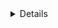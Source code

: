 <Details scopeOnly={true} scope={["cloud"]} title="Teleport Cloud">
This guide deploys the Teleport Auth Service and Proxy Service, which are fully managed in Teleport Cloud. If you are a Teleport Cloud customer, we recommend following our guides for accessing specific resources within your infrastructure. Here are some examples:

- [Application Access](../application-access/getting-started.mdx)
- [Database Access](../database-access/getting-started.mdx)
- [Server Access](../server-access/getting-started.mdx)
</Details>
